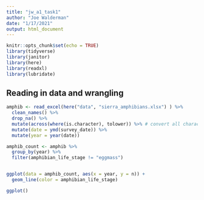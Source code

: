 ```yaml
---
title: "jw_a1_task1"
author: "Joe Walderman"
date: "1/17/2021"
output: html_document
---
```


```r
knitr::opts_chunk$set(echo = TRUE)
library(tidyverse)
library(janitor)
library(here)
library(readxl)
library(lubridate)
```

## Reading in data and wrangling

```r
amphib <- read_excel(here("data", "sierra_amphibians.xlsx") ) %>% 
  clean_names() %>% 
  drop_na() %>% 
  mutate(across(where(is.character), tolower)) %>% # convert all characters to lowercase
  mutate(date = ymd(survey_date)) %>%
  mutate(year = year(date))

amphib_count <- amphib %>% 
  group_by(year) %>% 
  filter(amphibian_life_stage != "eggmass")


ggplot(data = amphib_count, aes(x = year, y = n)) +
  geom_line(color = amphibian_life_stage)
```

```r
ggplot()
```


